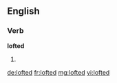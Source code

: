 ==English==

===Verb===
'''lofted'''

# {{past of|[[loft]]}}

[[de:lofted]]
[[fr:lofted]]
[[mg:lofted]]
[[vi:lofted]]